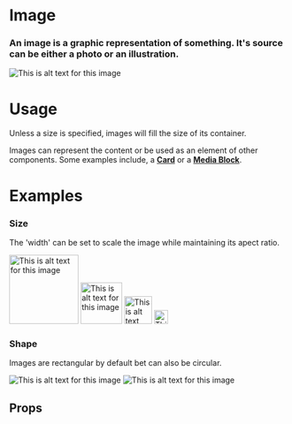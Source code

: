 
<Meta title="Atoms|Image" component={Image} />

# Image

### An image is a graphic representation of something. It's source can be either a photo or an illustration.

<Preview withToolbar>
  <Story name="Standard">
    <Image
      src="https://encrypted-tbn0.gstatic.com/images?q=tbn:ANd9GcRKFattKrNRvWlq7W5k_19wjiYpmqVUFgw4vDIrgWL5l2BQuRAE"
      alt="This is alt text for this image"
    />
  </Story>
</Preview>

# Usage

Unless a size is specified, images will fill the size of its container.

Images can represent the content or be used as an element of other components. Some examples include, a **[Card](/?path=/docs/elements-card--media)** or a **[Media Block](/?path=/docs/blocks-media-block--documentation)**.

# Examples

### Size

The 'width' can be set to scale the image while maintaining its apect ratio.

<Preview>
  <Story name="Size">
    <Grid columns="4">
      <Image
        src="https://encrypted-tbn0.gstatic.com/images?q=tbn:ANd9GcRKFattKrNRvWlq7W5k_19wjiYpmqVUFgw4vDIrgWL5l2BQuRAE"
        width="125"
        alt="This is alt text for this image"
      />
      <Image
        src="https://encrypted-tbn0.gstatic.com/images?q=tbn:ANd9GcRKFattKrNRvWlq7W5k_19wjiYpmqVUFgw4vDIrgWL5l2BQuRAE"
        width="75"
        alt="This is alt text for this image"
      />
      <Image
        src="https://encrypted-tbn0.gstatic.com/images?q=tbn:ANd9GcRKFattKrNRvWlq7W5k_19wjiYpmqVUFgw4vDIrgWL5l2BQuRAE"
        width="50"
        alt="This is alt text for this image"
      />
      <Image
        src="https://encrypted-tbn0.gstatic.com/images?q=tbn:ANd9GcRKFattKrNRvWlq7W5k_19wjiYpmqVUFgw4vDIrgWL5l2BQuRAE"
        width="25"
        alt="This is alt text for this image"
      />
    </Grid>
  </Story>
</Preview>

### Shape

Images are rectangular by default bet can also be circular.

<Preview>
  <Story name="Shape">
    <Grid columns="4">
      <Image
        src="https://encrypted-tbn0.gstatic.com/images?q=tbn:ANd9GcRKFattKrNRvWlq7W5k_19wjiYpmqVUFgw4vDIrgWL5l2BQuRAE"
        alt="This is alt text for this image"
      />
      <Image
        src="https://encrypted-tbn0.gstatic.com/images?q=tbn:ANd9GcRKFattKrNRvWlq7W5k_19wjiYpmqVUFgw4vDIrgWL5l2BQuRAE"
        circle
        alt="This is alt text for this image"
      />
    </Grid>
  </Story>
</Preview>

## Props

<Props of={Image} />
